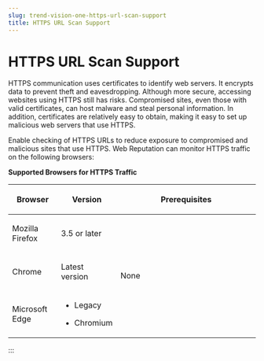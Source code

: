 ```yaml
---
slug: trend-vision-one-https-url-scan-support
title: HTTPS URL Scan Support
---
```

# HTTPS URL Scan Support

HTTPS communication uses certificates to identify web servers. It encrypts data to prevent theft and eavesdropping. Although more secure, accessing websites using HTTPS still has risks. Compromised sites, even those with valid certificates, can host malware and steal personal information. In addition, certificates are relatively easy to obtain, making it easy to set up malicious web servers that use HTTPS.

Enable checking of HTTPS URLs to reduce exposure to compromised and malicious sites that use HTTPS. Web Reputation can monitor HTTPS traffic on the following browsers:

**Supported Browsers for HTTPS Traffic**

<table>
<colgroup>
<col style="width: 20%" />
<col style="width: 20%" />
<col style="width: 60%" />
</colgroup>
<thead>
<tr>
<th><p>Browser</p></th>
<th><p>Version</p></th>
<th><p>Prerequisites</p></th>
</tr>
</thead>
<tbody>
<tr>
<td><p>Mozilla Firefox</p></td>
<td><p>3.5 or later</p></td>
<td rowspan="3"><p>None</p></td>
</tr>
<tr>
<td><p>Chrome</p></td>
<td><p>Latest version</p></td>
</tr>
<tr>
<td><p>Microsoft Edge</p></td>
<td><ul>
<li><p>Legacy</p></li>
<li><p>Chromium</p></li>
</ul></td>
</tr>
</tbody>
</table>
:::
